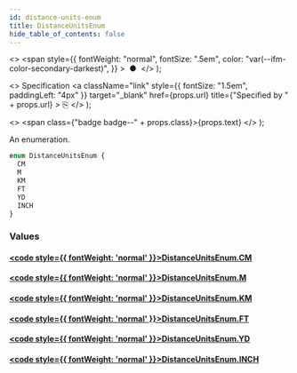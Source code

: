 ```yaml
---
id: distance-units-enum
title: DistanceUnitsEnum
hide_table_of_contents: false
---
```


  <>
    <span
      style={{
        fontWeight: "normal",
        fontSize: ".5em",
        color: "var(--ifm-color-secondary-darkest)",
      }}
    >
      &nbsp;●&nbsp;
    </span>
  </>
);

  <>
    Specification
    <a
      className="link"
      style={{ fontSize: "1.5em", paddingLeft: "4px" }}
      target="\_blank"
      href={props.url}
      title={"Specified by " + props.url}
    >
      ⎘
    </a>
  </>
);

  <>
    <span class={"badge badge--" + props.class}>{props.text}</span>
  </>
);

An enumeration.

```graphql
enum DistanceUnitsEnum {
  CM
  M
  KM
  FT
  YD
  INCH
}
```

### Values

#### [<code style={{ fontWeight: 'normal' }}>DistanceUnitsEnum.<b>CM</b></code>](#)

>

#### [<code style={{ fontWeight: 'normal' }}>DistanceUnitsEnum.<b>M</b></code>](#)

>

#### [<code style={{ fontWeight: 'normal' }}>DistanceUnitsEnum.<b>KM</b></code>](#)

>

#### [<code style={{ fontWeight: 'normal' }}>DistanceUnitsEnum.<b>FT</b></code>](#)

>

#### [<code style={{ fontWeight: 'normal' }}>DistanceUnitsEnum.<b>YD</b></code>](#)

>

#### [<code style={{ fontWeight: 'normal' }}>DistanceUnitsEnum.<b>INCH</b></code>](#)

>
